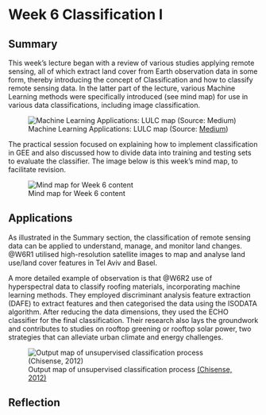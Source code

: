 # Week 6 Classification I

## Summary

This week's lecture began with a review of various studies applying remote sensing, all of which extract land cover from Earth observation data in some form, thereby introducing the concept of Classification and how to classify remote sensing data. In the latter part of the lecture, various Machine Learning methods were specifically introduced (see mind map) for use in various data classifications, including image classification.

![Machine Learning Applications: LULC map (Source: [Medium](https://medium.com/@akashmishra626/ml-use-cases-in-remote-sensing-8a07dce81051))](images/Week6/Week6MLLULC.webp)

The practical session focused on explaining how to implement classification in GEE and also discussed how to divide data into training and testing sets to evaluate the classifier. The image below is this week's mind map, to facilitate revision.

![Mind map for Week 6 content](images/Week6/Week6xmind.png)

## Applications

As illustrated in the Summary section, the classification of remote sensing data can be applied to understand, manage, and monitor land changes. @W6R1 utilised high-resolution satellite images to map and analyse land use/land cover features in Tel Aviv and Basel.

A more detailed example of observation is that @W6R2 use of hyperspectral data to classify roofing materials, incorporating machine learning methods. They employed discriminant analysis feature extraction (DAFE) to extract features and then categorised the data using the ISODATA algorithm. After reducing the data dimensions, they used the ECHO classifier for the final classification. Their research also lays the groundwork and contributes to studies on rooftop greening or rooftop solar power, two strategies that can alleviate urban climate and energy challenges.

![Output map of unsupervised classification process [(Chisense, 2012)](https://shengaric92.github.io/CASA0023_Learning_diary/references.html)](images/Week6/Week6R2.png)

## Reflection
